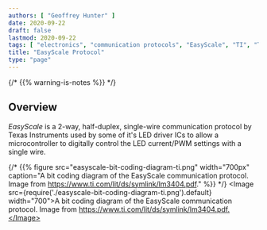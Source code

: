 ```yaml
---
authors: [ "Geoffrey Hunter" ]
date: 2020-09-22
draft: false
lastmod: 2020-09-22
tags: [ "electronics", "communication protocols", "EasyScale", "TI", "Texas Instruments", "LEDs", "drivers" ]
title: "EasyScale Protocol"
type: "page"
---
```


{/* {{% warning-is-notes %}} */}
<WarningIsNotes />

## Overview

_EasyScale_ is a 2-way, half-duplex, single-wire communication protocol by Texas Instruments used by some of it's LED driver ICs to allow a microcontroller to digitally control the LED current/PWM settings with a single wire.

{/* {{% figure src="easyscale-bit-coding-diagram-ti.png" width="700px" caption="A bit coding diagram of the EasyScale communication protocol. Image from https://www.ti.com/lit/ds/symlink/lm3404.pdf." %}} */}
<Image src={require('./easyscale-bit-coding-diagram-ti.png').default} width="700">A bit coding diagram of the EasyScale communication protocol. Image from https://www.ti.com/lit/ds/symlink/lm3404.pdf.</Image>
